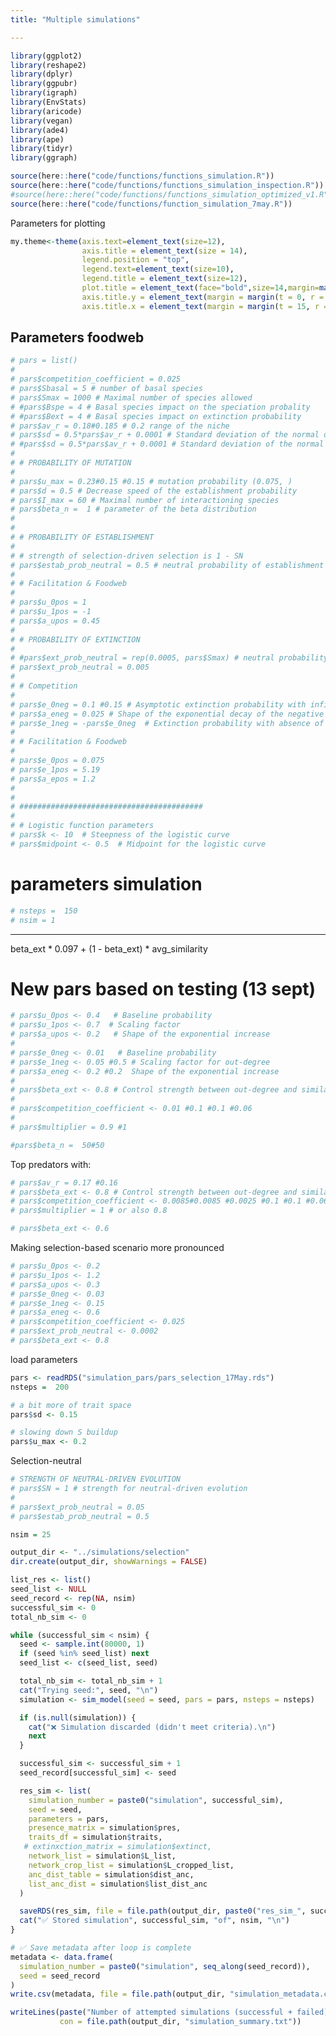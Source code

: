 ```yaml
---
title: "Multiple simulations"

---
```



```r
library(ggplot2)
library(reshape2)
library(dplyr)
library(ggpubr)
library(igraph)
library(EnvStats)
library(aricode)
library(vegan)
library(ade4)
library(ape)
library(tidyr)
library(ggraph)

source(here::here("code/functions/functions_simulation.R")) 
source(here::here("code/functions/functions_simulation_inspection.R"))
#source(here::here("code/functions/functions_simulation_optimized_v1.R"))
source(here::here("code/functions/function_simulation_7may.R"))
```


Parameters for plotting

```r
my.theme<-theme(axis.text=element_text(size=12),
                axis.title = element_text(size = 14),
                legend.position = "top",
                legend.text=element_text(size=10),
                legend.title = element_text(size=12),
                plot.title = element_text(face="bold",size=14,margin=margin(0,0,20,0),hjust = 0.5),
                axis.title.y = element_text(margin = margin(t = 0, r = 15, b = 0, l = 0)),
                axis.title.x = element_text(margin = margin(t = 15, r = 0, b = 0, l = 0)))
```




## Parameters foodweb

```r
# pars = list()
# 
# pars$competition_coefficient = 0.025
# pars$Sbasal = 5 # number of basal species
# pars$Smax = 1000 # Maximal number of species allowed
# #pars$Bspe = 4 # Basal species impact on the speciation probality
# #pars$Bext = 4 # Basal species impact on extinction probability
# pars$av_r = 0.18#0.185 # 0.2 range of the niche
# pars$sd = 0.5*pars$av_r + 0.0001 # Standard deviation of the normal distribution used to calculate the niche optimum trait of a new species
# #pars$sd = 0.5*pars$av_r + 0.0001 # Standard deviation of the normal distribution used to calculate the niche optimum trait of a new species
# 
# # PROBABILITY OF MUTATION
# 
# pars$u_max = 0.23#0.15 #0.15 # mutation probability (0.075, )
# pars$d = 0.5 # Decrease speed of the establishment probability
# pars$I_max = 60 # Maximal number of interactioning species
# pars$beta_n =  1 # parameter of the beta distribution 
# 
# 
# # PROBABILITY OF ESTABLISHMENT
# 
# # strength of selection-driven selection is 1 - SN
# pars$estab_prob_neutral = 0.5 # neutral probability of establishment
# 
# # Facilitation & Foodweb
# 
# pars$u_0pos = 1  
# pars$u_1pos = -1 
# pars$a_upos = 0.45 
# 
# # PROBABILITY OF EXTINCTION
# 
# #pars$ext_prob_neutral = rep(0.0005, pars$Smax) # neutral probability of extinction
# pars$ext_prob_neutral = 0.005
# 
# # Competition
# 
# pars$e_0neg = 0.1 #0.15 # Asymptotic extinction probability with infinite negative interactions
# pars$a_eneg = 0.025 # Shape of the exponential decay of the negative extinction - interaction relationship
# pars$e_1neg = -pars$e_0neg  # Extinction probability with absence of interactions
# 
# # Facilitation & Foodweb
# 
# pars$e_0pos = 0.075 
# pars$e_1pos = 5.19 
# pars$a_epos = 1.2 
# 
# 
# #########################################
# 
# # Logistic function parameters
# pars$k <- 10  # Steepness of the logistic curve
# pars$midpoint <- 0.5  # Midpoint for the logistic curve

```


# parameters simulation

```r
# nsteps =  150
# nsim = 1

```




--------------------------
beta_ext * 0.097 + (1 - beta_ext) * avg_similarity

# New pars based on testing (13 sept)

```r
# pars$u_0pos <- 0.4   # Baseline probability
# pars$u_1pos <- 0.7  # Scaling factor
# pars$a_upos <- 0.2   # Shape of the exponential increase
# 
# pars$e_0neg <- 0.01   # Baseline probability
# pars$e_1neg <- 0.05 #0.5 # Scaling factor for out-degree
# pars$a_eneg <- 0.2 #0.2  Shape of the exponential increase
# 
# pars$beta_ext <- 0.8 # Control strength between out-degree and similarity
# 
# pars$competition_coefficient <- 0.01 #0.1 #0.1 #0.06
# 
# pars$multiplier = 0.9 #1

```

```r
#pars$beta_n =  50#50
```


Top predators with:


```r
# pars$av_r = 0.17 #0.16
# pars$beta_ext <- 0.8 # Control strength between out-degree and similarity
# pars$competition_coefficient <- 0.0085#0.0085 #0.0025 #0.1 #0.1 #0.06
# pars$multiplier = 1 # or also 0.8
```


```r
# pars$beta_ext <- 0.6
```


Making selection-based scenario more pronounced

```r
# pars$u_0pos <- 0.2
# pars$u_1pos <- 1.2
# pars$a_upos <- 0.3
# pars$e_0neg <- 0.03
# pars$e_1neg <- 0.15
# pars$a_eneg <- 0.6
# pars$competition_coefficient <- 0.025
# pars$ext_prob_neutral <- 0.0002
# pars$beta_ext <- 0.8
```


load parameters

```r
pars <- readRDS("simulation_pars/pars_selection_17May.rds")
nsteps =  200
```


```r
# a bit more of trait space 
pars$sd <- 0.15

# slowing down S buildup
pars$u_max <- 0.2 
```


Selection-neutral

```r
# STRENGTH OF NEUTRAL-DRIVEN EVOLUTION
# pars$SN = 1 # strength for neutral-driven evolution
# 
# pars$ext_prob_neutral = 0.05
# pars$estab_prob_neutral = 0.5
```


```r
nsim = 25
```





```r
output_dir <- "../simulations/selection"
dir.create(output_dir, showWarnings = FALSE)

list_res <- list()
seed_list <- NULL
seed_record <- rep(NA, nsim)
successful_sim <- 0
total_nb_sim <- 0

while (successful_sim < nsim) {
  seed <- sample.int(80000, 1)
  if (seed %in% seed_list) next
  seed_list <- c(seed_list, seed)

  total_nb_sim <- total_nb_sim + 1  
  cat("Trying seed:", seed, "\n")
  simulation <- sim_model(seed = seed, pars = pars, nsteps = nsteps)

  if (is.null(simulation)) {
    cat("❌ Simulation discarded (didn't meet criteria).\n")
    next
  }

  successful_sim <- successful_sim + 1
  seed_record[successful_sim] <- seed

  res_sim <- list(
    simulation_number = paste0("simulation", successful_sim),
    seed = seed,
    parameters = pars,
    presence_matrix = simulation$pres,
    traits_df = simulation$traits,
   # extinxction_matrix = simulation$extinct,
    network_list = simulation$L_list,
    network_crop_list = simulation$L_cropped_list,
    anc_dist_table = simulation$dist_anc,
    list_anc_dist = simulation$list_dist_anc
  )

  saveRDS(res_sim, file = file.path(output_dir, paste0("res_sim_", successful_sim+75, ".rds")))
  cat("✅ Stored simulation", successful_sim, "of", nsim, "\n")
}

# ✅ Save metadata after loop is complete
metadata <- data.frame(
  simulation_number = paste0("simulation", seq_along(seed_record)),
  seed = seed_record
)
write.csv(metadata, file = file.path(output_dir, "simulation_metadata.csv"), row.names = FALSE)

writeLines(paste("Number of attempted simulations (successful + failed):", total_nb_sim),
           con = file.path(output_dir, "simulation_summary.txt"))

```

